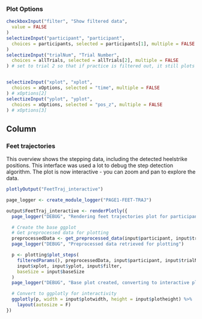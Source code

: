 

### Plot Options
```r
checkboxInput("filter", "Show filtered data",
  value = FALSE
)
selectizeInput("participant", "participant",
  choices = participants, selected = participants[1], multiple = FALSE
)
selectizeInput("trialNum", "Trial Number",
  choices = allTrials, selected = allTrials[2], multiple = FALSE
) # set to trial 2 so that if practice is filtered out, it still plots


selectizeInput("xplot", "xplot",
  choices = xOptions, selected = "time", multiple = FALSE
) # xOptions[2]
selectizeInput("yplot", "yplot",
  choices = xOptions, selected = "pos_z", multiple = FALSE
) # xOptions[3]
```


Column
--------------------------------------------
### Feet trajectories {data-height=1500}
This overview shows the stepping data, including the detected heelstrike positions. This interface was used a lot to debug the step detection algorithm. The plot is now interactive - you can zoom and pan to explore the data.
```r
plotlyOutput("FeetTraj_interactive")
```

```r
page_logger <- create_module_logger("PAGE1-FEET-TRAJ")

output$FeetTraj_interactive <- renderPlotly({
  page_logger("DEBUG", "Rendering feet trajectories plot for participant:", input$participant, "trial:", input$trialNum)

  # Create the base ggplot
  # Get preprocessed data for plotting
  preprocessedData <- get_preprocessed_data(input$participant, input$trialNum)
  page_logger("DEBUG", "Preprocessed data retrieved for plotting")

  p <- plotting$plot_steps(
    filteredParams(), preprocessedData, input$participant, input$trialNum,
    input$xplot, input$yplot, input$filter,
    baseSize = input$baseSize
  )
  page_logger("DEBUG", "Base plot created, converting to interactive plotly")

  # Convert to ggplotly for interactivity
  ggplotly(p, width = input$plotwidth, height = input$plotheight) %>%
    layout(autosize = F)
})
```